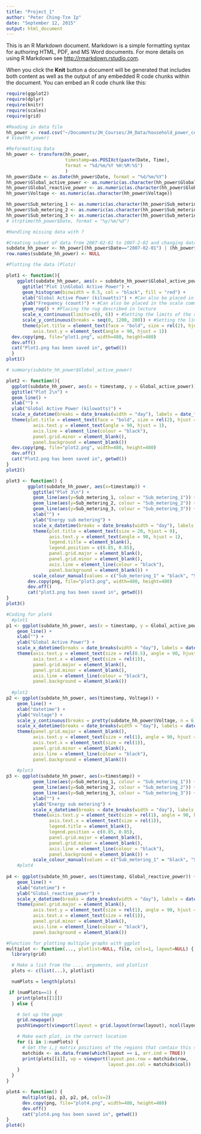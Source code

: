 ```yaml
---
title: "Project_1"
author: "Peter Ching-Tze Ip"
date: "September 12, 2015"
output: html_document
---
```


This is an R Markdown document. Markdown is a simple formatting syntax for authoring HTML, PDF, and MS Word documents. For more details on using R Markdown see <http://rmarkdown.rstudio.com>.

When you click the **Knit** button a document will be generated that includes both content as well as the output of any embedded R code chunks within the document. You can embed an R code chunk like this:

```r
require(ggplot2)
require(dplyr)
require(knitr)
require(scales)
require(grid)
```

```r
#Reading in data file
hh_power <- read.csv("~/Documents/JH_Courses/JH_Data/household_power_consumption.txt", sep=";")
# View(hh_power)

#Reformatting Data
hh_power <- transform(hh_power, 
                      timestamp=as.POSIXct(paste(Date, Time), 
                      format = "%d/%m/%Y %H:%M:%S")
                      )
hh_power$Date <- as.Date(hh_power$Date, format = "%d/%m/%Y")
hh_power$Global_active_power <- as.numeric(as.character(hh_power$Global_active_power))
hh_power$Global_reactive_power <- as.numeric(as.character(hh_power$Global_reactive_power))
hh_power$Voltage <- as.numeric(as.character(hh_power$Voltage))

hh_power$Sub_metering_1 <- as.numeric(as.character(hh_power$Sub_metering_1))
hh_power$Sub_metering_2 <- as.numeric(as.character(hh_power$Sub_metering_2))
hh_power$Sub_metering_3 <- as.numeric(as.character(hh_power$Sub_metering_3))
# strptime(hh_power$Date, format = "%y/%m/%d")

#Handling missing data with ?

#Creating subset of data from 2007-02-01 to 2007-2-02 and changing data formats
subdate_hh_power <- hh_power[(hh_power$Date=="2007-02-01") | (hh_power$Date=="2007-02-02"),]
row.names(subdate_hh_power) <- NULL

#Plotting the data (Plotz)

plot1 <- function(){ 
    ggplot(subdate_hh_power, aes(x = subdate_hh_power$Global_active_power)) + 
      ggtitle("Plot 1\nGlobal Active Power") +
      geom_histogram(binwidth = 0.5, col = "black", fill = "red") +
      xlab("Global Active Power (kilowatts)") + #Can also be placed in the scale command
      ylab("Frequency (count)") + #Can also be placed in the scale command
      geom_rug() + #Placing the rug described in lecture
      scale_x_continuous(limits=c(0, 6)) + #Setting the limits of the x-axis
      scale_y_continuous(breaks = seq(0, 1200, 200)) + #Setting the limits of the y-axis, and spacing
      theme(plot.title = element_text(face = "bold", size = rel(2), hjust = 0), 
          axis.text.y = element_text(angle = 90, hjust = 1))
  dev.copy(png, file="plot1.png", width=480, height=480)
  dev.off()
  cat("Plot1.png has been saved in", getwd())
  }
plot1()

# summary(subdate_hh_power$Global_active_power)

plot2 <- function(){
  ggplot(subdate_hh_power, aes(x = timestamp, y = Global_active_power)) +
  ggtitle("Plot 2\n") + 
  geom_line() +
  xlab("") +
  ylab("Global Active Power (kilowatts)") +
  scale_x_datetime(breaks = date_breaks(width = "day"), labels = date_format("%a")) +
  theme(plot.title = element_text(face = "bold", size = rel(2), hjust = 0),
          axis.text.y = element_text(angle = 90, hjust = 1),
          axis.line = element_line(colour = "black"),
          panel.grid.minor = element_blank(),
          panel.background = element_blank())
  dev.copy(png, file="plot2.png", width=480, height=480)
  dev.off()
  cat("Plot2.png has been saved in", getwd())
}
plot2()

plot3 <- function() {
        ggplot(subdate_hh_power, aes(x=timestamp)) +
          ggtitle("Plot 3\n") +
          geom_line(aes(y=Sub_metering_1, colour = "Sub_metering_1")) +
          geom_line(aes(y=Sub_metering_2, colour = "Sub_metering_2")) +
          geom_line(aes(y=Sub_metering_3, colour = "Sub_metering_3")) +
          xlab("") +
          ylab("Energy sub metering") +
          scale_x_datetime(breaks = date_breaks(width = "day"), labels = date_format("%a")) +
          theme(plot.title = element_text(size = 20, hjust = 0),
                axis.text.y = element_text(angle = 90, hjust = 1),
                legend.title = element_blank(), 
                legend.position = c(0.85, 0.85),
                panel.grid.major = element_blank(),
                panel.grid.minor = element_blank(),
                axis.line = element_line(colour = "black"),
                panel.background = element_blank()) +     
          scale_colour_manual(values = c("Sub_metering_1" = "black", "Sub_metering_2" = "red", "Sub_metering_3" = "blue"))
        dev.copy(png, file="plot3.png", width=480, height=480)
        dev.off()
        cat("plot3.png has been saved in", getwd())
}
plot3()

#Coding for plot4
  #plot1
p1 <- ggplot(subdate_hh_power, aes(x = timestamp, y = Global_active_power)) + 
    geom_line() +  
    xlab("") +
    ylab("Global Active Power") +
    scale_x_datetime(breaks = date_breaks(width = "day"), labels = date_format("%a")) +
    theme(axis.text.y = element_text(size = rel(0.5), angle = 90, hjust = 1),
          axis.text.x = element_text(size = rel(1)),
          panel.grid.major = element_blank(),
          panel.grid.minor = element_blank(),
          axis.line = element_line(colour = "black"),
          panel.background = element_blank())
  
  #plot2
p2 <- ggplot(subdate_hh_power, aes(timestamp, Voltage)) +
    geom_line() +
    xlab("datetime") +
    ylab("Voltage") +
    scale_y_continuous(breaks = pretty(subdate_hh_power$Voltage, n = 6)) +
    scale_x_datetime(breaks = date_breaks(width = "day"), labels = date_format("%a")) +
    theme(panel.grid.major = element_blank(),
          axis.text.y = element_text(size = rel(1), angle = 90, hjust = 1),
          axis.text.x = element_text(size = rel(1)),
          panel.grid.minor = element_blank(),
          axis.line = element_line(colour = "black"),
          panel.background = element_blank())
  
    #plot3
p3 <- ggplot(subdate_hh_power, aes(x=timestamp)) +
          geom_line(aes(y=Sub_metering_1, colour = "Sub_metering_1")) +
          geom_line(aes(y=Sub_metering_2, colour = "Sub_metering_2")) +
          geom_line(aes(y=Sub_metering_3, colour = "Sub_metering_3")) +
          xlab("") +
          ylab("Energy sub metering") +
          scale_x_datetime(breaks = date_breaks(width = "day"), labels = date_format("%a")) +
          theme(axis.text.y = element_text(size = rel(1), angle = 90, hjust = 1),
                axis.text.x = element_text(size = rel(1)),
                legend.title = element_blank(), 
                legend.position = c(0.85, 0.85),
                panel.grid.major = element_blank(),
                panel.grid.minor = element_blank(),
                axis.line = element_line(colour = "black"),
                panel.background = element_blank()) +     
          scale_colour_manual(values = c("Sub_metering_1" = "black", "Sub_metering_2" = "red", "Sub_metering_3" = "blue"))
    #plot4
  
p4 <- ggplot(subdate_hh_power, aes(timestamp, Global_reactive_power)) +
    geom_line() +
    xlab("datetime") +
    ylab("Global_reactive_power") +
    scale_x_datetime(breaks = date_breaks(width = "day"), labels = date_format("%a")) +
    theme(panel.grid.major = element_blank(),
          axis.text.y = element_text(size = rel(1), angle = 90, hjust = 1),
          axis.text.x = element_text(size = rel(1)),
          panel.grid.minor = element_blank(),
          axis.line = element_line(colour = "black"),
          panel.background = element_blank())

#Function for plotting multiple graphs with ggplot
multiplot <- function(..., plotlist=NULL, file, cols=1, layout=NULL) {
  library(grid)

  # Make a list from the ..., arguments, and plotlist
  plots <- c(list(...), plotlist)

  numPlots = length(plots)

 if (numPlots==1) {
    print(plots[[1]])
  } else {

    # Set up the page
    grid.newpage()
    pushViewport(viewport(layout = grid.layout(nrow(layout), ncol(layout))))

    # Make each plot, in the correct location
    for (i in 1:numPlots) {
      # Get the i,j matrix positions of the regions that contain this subplot
      matchidx <- as.data.frame(which(layout == i, arr.ind = TRUE))
      print(plots[[i]], vp = viewport(layout.pos.row = matchidx$row,
                                      layout.pos.col = matchidx$col))
    }
  }
}

plot4 <- function() {
      multiplot(p1, p3, p2, p4, cols=2)
      dev.copy(png, file="plot4.png", width=480, height=480)
      dev.off()
      cat("plot4.png has been saved in", getwd())
}
plot4()

```

